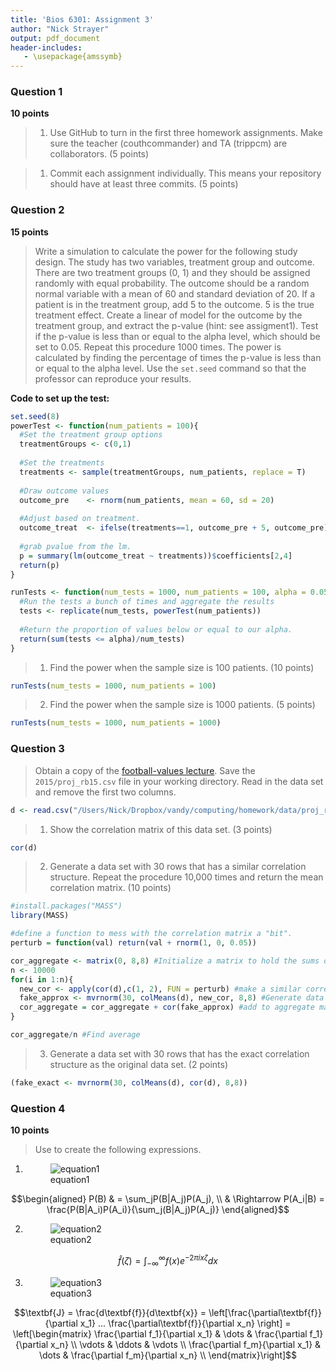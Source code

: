 ```yaml
---
title: 'Bios 6301: Assignment 3'
author: "Nick Strayer"
output: pdf_document
header-includes:
   - \usepackage{amssymb}
---
```


### Question 1 ###

**10 points**

> 1. Use GitHub to turn in the first three homework assignments. Make sure the teacher (couthcommander) and TA (trippcm) are collaborators. (5 points)

\begin{center} \begin{Large}  \checkmark \end{Large} \end{center}

> 1. Commit each assignment individually.  This means your repository should have at least three commits. (5 points)

\begin{center} \begin{Large} \checkmark \end{Large} \end{center}

### Question 2 ###

**15 points**

> Write a simulation to calculate the power for the following study
design. The study has two variables, treatment group and outcome.
There are two treatment groups (0, 1) and they should be assigned
randomly with equal probability.  The outcome should be a random normal
variable with a mean of 60 and standard deviation of 20.  If a patient
is in the treatment group, add 5 to the outcome.  5 is the true
treatment effect.  Create a linear of model for the outcome by the
treatment group, and extract the p-value (hint: see assigment1).
Test if the p-value is less than or equal to the alpha level, which
should be set to 0.05.
Repeat this procedure 1000 times. The power is calculated by finding
the percentage of times the p-value is less than or equal to the alpha
level.  Use the `set.seed` command so that the professor can reproduce
your results.

__Code to set up the test:__
```r
set.seed(8)
powerTest <- function(num_patients = 100){
  #Set the treatment group options
  treatmentGroups <- c(0,1)
  
  #Set the treatments
  treatments <- sample(treatmentGroups, num_patients, replace = T)
  
  #Draw outcome values
  outcome_pre    <- rnorm(num_patients, mean = 60, sd = 20)
  
  #Adjust based on treatment.
  outcome_treat  <- ifelse(treatments==1, outcome_pre + 5, outcome_pre) 
  
  #grab pvalue from the lm. 
  p = summary(lm(outcome_treat ~ treatments))$coefficients[2,4]
  return(p)
}

runTests <- function(num_tests = 1000, num_patients = 100, alpha = 0.05){
  #Run the tests a bunch of times and aggregate the results
  tests <- replicate(num_tests, powerTest(num_patients))
  
  #Return the proportion of values below or equal to our alpha. 
  return(sum(tests <= alpha)/num_tests)
}
```


> 1. Find the power when the sample size is 100 patients. (10 points)

```r
runTests(num_tests = 1000, num_patients = 100)
```

> 2. Find the power when the sample size is 1000 patients. (5 points)

```r
runTests(num_tests = 1000, num_patients = 1000)
```



### Question 3 ###

> Obtain a copy of the [football-values lecture](https://github.com/couthcommander/football-values).
Save the `2015/proj_rb15.csv` file in your working directory.  Read
in the data set and remove the first two columns.

```r
d <- read.csv("/Users/Nick/Dropbox/vandy/computing/homework/data/proj_rb15.csv")[,c(-1,-2)]
```

> 1. Show the correlation matrix of this data set. (3 points)

```r
cor(d)
```

> 2. Generate a data set with 30 rows that has a similar correlation
structure.  Repeat the procedure 10,000 times and return the mean
correlation matrix. (10 points)

```r
#install.packages("MASS")
library(MASS)

#define a function to mess with the correlation matrix a "bit". 
perturb = function(val) return(val + rnorm(1, 0, 0.05))

cor_aggregate <- matrix(0, 8,8) #Initialize a matrix to hold the sums of correlation matrix results. 
n <- 10000
for(i in 1:n){
  new_cor <- apply(cor(d),c(1, 2), FUN = perturb) #make a similar correlation matrix
  fake_approx <- mvrnorm(30, colMeans(d), new_cor, 8,8) #Generate data with that correlation matrix
  cor_aggregate = cor_aggregate + cor(fake_approx) #add to aggregate matrix
}

cor_aggregate/n #Find average
```

> 3. Generate a data set with 30 rows that has the exact correlation
structure as the original data set. (2 points)

```r
(fake_exact <- mvrnorm(30, colMeans(d), cor(d), 8,8))
```


### Question 4 ###

**10 points**

> Use \LaTeX to create the following expressions.

1. ![equation1](images/eq1.png)

$$\begin{aligned}
P(B) & = \sum_jP(B|A_j)P(A_j), \\
     & \Rightarrow P(A_i|B) = \frac{P(B|A_i)P(A_i)}{\sum_j(B|A_j)P(A_j)}  
\end{aligned}$$



2.  ![equation2](images/eq2.png)

$$\hat{f}(\zeta) = \int_{-\infty}^{\infty} f(x)e^{-2\pi ix \zeta} dx$$

3. ![equation3](images/eq3.png)
    
$$\textbf{J} = \frac{d\textbf{f}}{d\textbf{x}} = 
\left[\frac{\partial\textbf{f}}{\partial x_1} ... \frac{\partial\textbf{f}}{\partial x_n} \right]  = 
\left[\begin{matrix}
\frac{\partial f_1}{\partial x_1} & \dots & \frac{\partial f_1}{\partial x_n} \\
\vdots & \ddots & \vdots \\ 
\frac{\partial f_m}{\partial x_1} & \dots & \frac{\partial f_m}{\partial x_n} \\
\end{matrix}\right]$$


